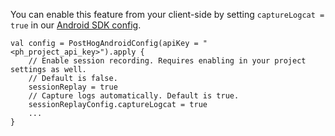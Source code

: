 You can enable this feature from your client-side by setting `captureLogcat = true` in our [Android SDK config](/docs/session-replay/installation?tab=Android#step-two-configure-replay-settings).

```android_kotlin
val config = PostHogAndroidConfig(apiKey = "<ph_project_api_key>").apply {
    // Enable session recording. Requires enabling in your project settings as well.
    // Default is false.
    sessionReplay = true
    // Capture logs automatically. Default is true.
    sessionReplayConfig.captureLogcat = true
    ...
}
```
